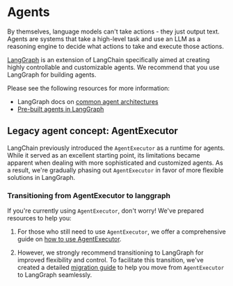 # Agents

By themselves, language models can't take actions - they just output text. Agents are systems that take a high-level task and use an LLM as a reasoning engine to decide what actions to take and execute those actions.

[LangGraph](/docs/concepts/architecture#langgraph) is an extension of LangChain specifically aimed at creating highly controllable and customizable agents. We recommend that you use LangGraph for building agents.

Please see the following resources for more information:

- LangGraph docs on [common agent architectures](https://langchain-ai.github.io/langgraph/concepts/agentic_concepts/)
- [Pre-built agents in LangGraph](https://langchain-ai.github.io/langgraph/reference/prebuilt/#langgraph.prebuilt.chat_agent_executor.create_react_agent)

## Legacy agent concept: AgentExecutor

LangChain previously introduced the `AgentExecutor` as a runtime for agents.
While it served as an excellent starting point, its limitations became apparent when dealing with more sophisticated and customized agents.
As a result, we're gradually phasing out `AgentExecutor` in favor of more flexible solutions in LangGraph.

### Transitioning from AgentExecutor to langgraph

If you're currently using `AgentExecutor`, don't worry! We've prepared resources to help you:

1. For those who still need to use `AgentExecutor`, we offer a comprehensive guide on [how to use AgentExecutor](/docs/how_to/agent_executor).

2. However, we strongly recommend transitioning to LangGraph for improved flexibility and control. To facilitate this transition, we've created a detailed [migration guide](/docs/how_to/migrate_agent) to help you move from `AgentExecutor` to LangGraph seamlessly.
